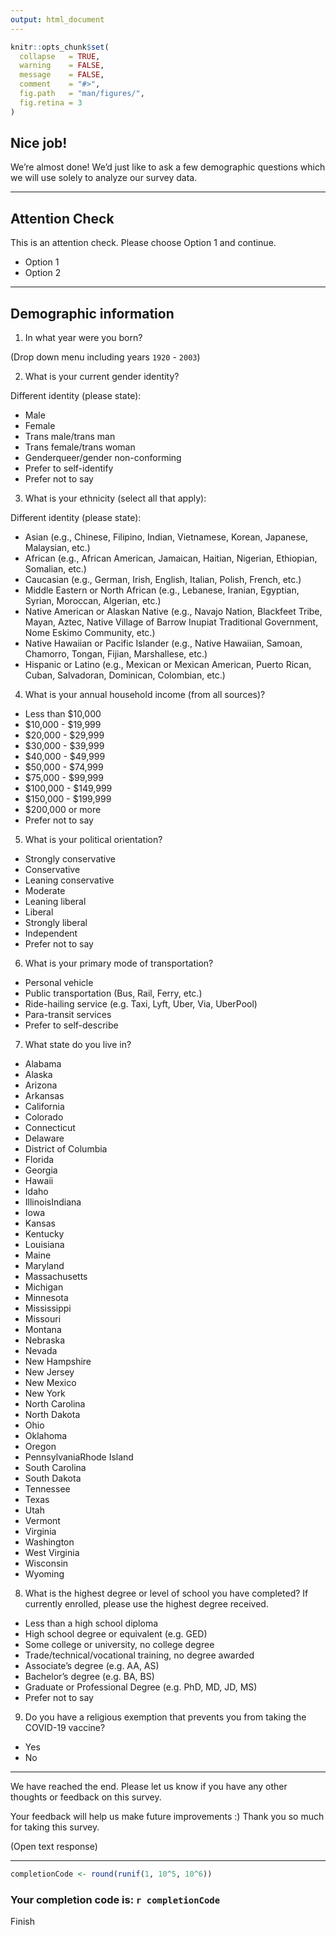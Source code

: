 ```yaml
---
output: html_document
---
```


```r
knitr::opts_chunk$set(
  collapse   = TRUE,
  warning    = FALSE,
  message    = FALSE,
  comment    = "#>",
  fig.path   = "man/figures/",
  fig.retina = 3
)
```

## Nice job!

We're almost done! We'd just like to ask a few demographic questions which we will use solely to analyze our survey data.

---

## Attention Check

This is an attention check. Please choose Option 1 and continue.

- Option 1
- Option 2

---

## Demographic information

(1) In what year were you born?

(Drop down menu including years `1920` - `2003`)

(2) What is your current gender identity?

Different identity (please state):

- Male
- Female
- Trans male/trans man
- Trans female/trans woman
- Genderqueer/gender non-conforming
- Prefer to self-identify
- Prefer not to say


(3) What is your ethnicity (select all that apply):

Different identity (please state):

- Asian (e.g., Chinese, Filipino, Indian, Vietnamese, Korean, Japanese, Malaysian, etc.)
- African (e.g., African American, Jamaican, Haitian, Nigerian, Ethiopian, Somalian, etc.)
- Caucasian (e.g., German, Irish, English, Italian, Polish, French, etc.)
- Middle Eastern or North African (e.g., Lebanese, Iranian, Egyptian, Syrian, Moroccan, Algerian, etc.)
- Native American or Alaskan Native (e.g., Navajo Nation, Blackfeet Tribe, Mayan, Aztec, Native 
Village of Barrow Inupiat Traditional Government, Nome Eskimo Community, etc.)
- Native Hawaiian or Pacific Islander (e.g., Native Hawaiian, Samoan, Chamorro, Tongan, Fijian, Marshallese, etc.)
- Hispanic or Latino (e.g., Mexican or Mexican American, Puerto Rican, Cuban, Salvadoran, Dominican, Colombian, etc.)


(4) What is your annual household income (from all sources)?

- Less than $10,000
- $10,000 - $19,999
- $20,000 - $29,999
- $30,000 - $39,999
- $40,000 - $49,999
- $50,000 - $74,999
- $75,000 - $99,999
- $100,000 - $149,999
- $150,000 - $199,999
- $200,000 or more
- Prefer not to say


(5) What is your political orientation?

- Strongly conservative
- Conservative
- Leaning conservative
- Moderate
- Leaning liberal
- Liberal
- Strongly liberal
- Independent
- Prefer not to say

(6) What is your primary mode of transportation?

- Personal vehicle
- Public transportation (Bus, Rail, Ferry, etc.)
- Ride-hailing service (e.g. Taxi, Lyft, Uber, Via, UberPool)
- Para-transit services
- Prefer to self-describe

(7) What state do you live in? 

- Alabama
- Alaska
- Arizona
- Arkansas
- California
- Colorado
- Connecticut
- Delaware
- District of Columbia
- Florida
- Georgia
- Hawaii
- Idaho
- IllinoisIndiana
- Iowa
- Kansas
- Kentucky
- Louisiana
- Maine
- Maryland
- Massachusetts
- Michigan
- Minnesota
- Mississippi
- Missouri
- Montana
- Nebraska
- Nevada
- New Hampshire
- New Jersey
- New Mexico
- New York
- North Carolina
- North Dakota
- Ohio
- Oklahoma
- Oregon
- PennsylvaniaRhode Island
- South Carolina
- South Dakota
- Tennessee
- Texas
- Utah
- Vermont
- Virginia
- Washington
- West Virginia
- Wisconsin
- Wyoming


(8) What is the highest degree or level of school you have completed? If currently enrolled, please use the highest degree received.

- Less than a high school diploma
- High school degree or equivalent (e.g. GED)
- Some college or university, no college degree
- Trade/technical/vocational training, no degree awarded
- Associate's degree (e.g. AA, AS)
- Bachelor’s degree (e.g. BA, BS)
- Graduate or Professional Degree (e.g. PhD, MD, JD, MS)
- Prefer not to say

(9) Do you have a religious exemption that prevents you from taking the COVID-19 vaccine?

- Yes
- No

---

We have reached the end. Please let us know if you have any other thoughts or feedback on this survey.
 
Your feedback will help us make future improvements :) Thank you so much for taking this survey.

(Open text response)

---

```r
completionCode <- round(runif(1, 10^5, 10^6))
```

### Your completion code is: `r completionCode`

Finish
